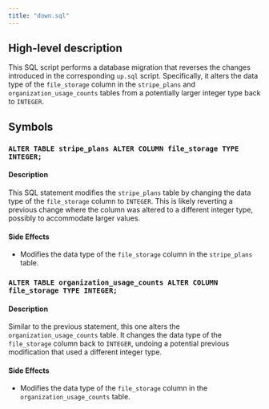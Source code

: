 ```yaml
---
title: "down.sql"
---
```


## High-level description
This SQL script performs a database migration that reverses the changes introduced in the corresponding `up.sql` script. Specifically, it alters the data type of the `file_storage` column in the `stripe_plans` and `organization_usage_counts` tables from a potentially larger integer type back to `INTEGER`.

## Symbols

### `ALTER TABLE stripe_plans ALTER COLUMN file_storage TYPE INTEGER;`
#### Description
This SQL statement modifies the `stripe_plans` table by changing the data type of the `file_storage` column to `INTEGER`. This is likely reverting a previous change where the column was altered to a different integer type, possibly to accommodate larger values.

#### Side Effects
- Modifies the data type of the `file_storage` column in the `stripe_plans` table.

### `ALTER TABLE organization_usage_counts ALTER COLUMN file_storage TYPE INTEGER;`
#### Description
Similar to the previous statement, this one alters the `organization_usage_counts` table. It changes the data type of the `file_storage` column back to `INTEGER`, undoing a potential previous modification that used a different integer type.

#### Side Effects
- Modifies the data type of the `file_storage` column in the `organization_usage_counts` table. 
